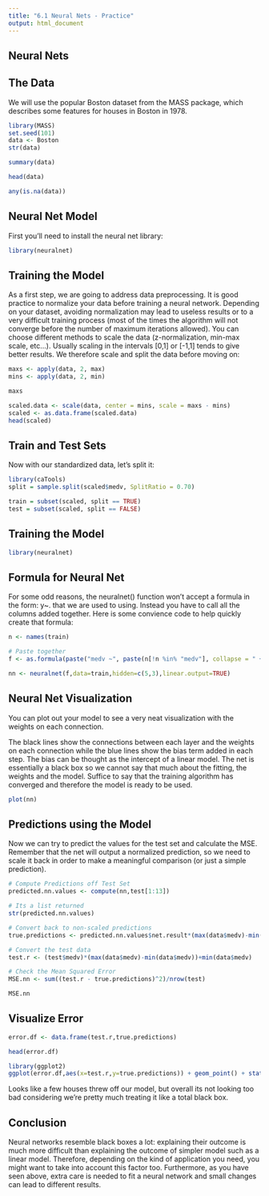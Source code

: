 ```yaml
---
title: "6.1 Neural Nets - Practice"
output: html_document
---
```


## Neural Nets

## The Data
We will use the popular Boston dataset from the MASS package, which describes some features for houses in Boston in 1978.

```r
library(MASS)
set.seed(101)
data <- Boston
str(data)
```

```r
summary(data)
```

```r
head(data)
```

```r
any(is.na(data))
```

## Neural Net Model
First you'll need to install the neural net library:

```r
library(neuralnet)
```

## Training the Model
As a first step, we are going to address data preprocessing. It is good practice to normalize your data before training a neural network. Depending on your dataset, avoiding normalization may lead to useless results or to a very difficult training process (most of the times the algorithm will not converge before the number of maximum iterations allowed). You can choose different methods to scale the data (z-normalization, min-max scale, etc…). Usually scaling in the intervals [0,1] or [-1,1] tends to give better results. We therefore scale and split the data before moving on:

```r
maxs <- apply(data, 2, max) 
mins <- apply(data, 2, min)
```

```r
maxs
```

```r
scaled.data <- scale(data, center = mins, scale = maxs - mins)
scaled <- as.data.frame(scaled.data)
head(scaled)
```

## Train and Test Sets
Now with our standardized data, let's split it:
```r
library(caTools)
split = sample.split(scaled$medv, SplitRatio = 0.70)

train = subset(scaled, split == TRUE)
test = subset(scaled, split == FALSE)
```

## Training the Model
```r
library(neuralnet)
```

## Formula for Neural Net
For some odd reasons, the neuralnet() function won't accept a formula in the form: y~. that we are used to using. Instead you have to call all the columns added together. Here is some convience code to help quickly create that formula:
```r
n <- names(train)
```

```r
# Paste together
f <- as.formula(paste("medv ~", paste(n[!n %in% "medv"], collapse = " + ")))
```

```r
nn <- neuralnet(f,data=train,hidden=c(5,3),linear.output=TRUE)
```

## Neural Net Visualization
You can plot out your model to see a very neat visualization with the weights on each connection.

The black lines show the connections between each layer and the weights on each connection while the blue lines show the bias term added in each step. The bias can be thought as the intercept of a linear model. The net is essentially a black box so we cannot say that much about the fitting, the weights and the model. Suffice to say that the training algorithm has converged and therefore the model is ready to be used.

```r
plot(nn)
```

## Predictions using the Model
Now we can try to predict the values for the test set and calculate the MSE. Remember that the net will output a normalized prediction, so we need to scale it back in order to make a meaningful comparison (or just a simple prediction).

```r
# Compute Predictions off Test Set
predicted.nn.values <- compute(nn,test[1:13])
```

```r
# Its a list returned
str(predicted.nn.values)
```

```r
# Convert back to non-scaled predictions
true.predictions <- predicted.nn.values$net.result*(max(data$medv)-min(data$medv))+min(data$medv)
```

```r
# Convert the test data
test.r <- (test$medv)*(max(data$medv)-min(data$medv))+min(data$medv)
```

```r
# Check the Mean Squared Error
MSE.nn <- sum((test.r - true.predictions)^2)/nrow(test)
```

```r
MSE.nn
```

## Visualize Error
```r
error.df <- data.frame(test.r,true.predictions)
```

```r
head(error.df)
```

```r
library(ggplot2)
ggplot(error.df,aes(x=test.r,y=true.predictions)) + geom_point() + stat_smooth()
```

Looks like a few houses threw off our model, but overall its not looking too bad considering we're pretty much treating it like a total black box.

## Conclusion
Neural networks resemble black boxes a lot: explaining their outcome is much more difficult than explaining the outcome of simpler model such as a linear model. Therefore, depending on the kind of application you need, you might want to take into account this factor too. Furthermore, as you have seen above, extra care is needed to fit a neural network and small changes can lead to different results.
```r

```

```r

```